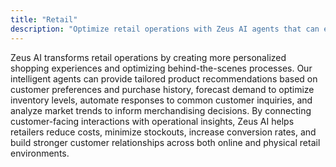 ```yaml
---
title: "Retail"
description: "Optimize retail operations with Zeus AI agents that can enhance inventory management, personalize customer recommendations, automate customer service, and provide market insights. Our solution helps retailers increase sales and improve customer satisfaction."
---
```


Zeus AI transforms retail operations by creating more personalized shopping experiences and optimizing behind-the-scenes processes. Our intelligent agents can provide tailored product recommendations based on customer preferences and purchase history, forecast demand to optimize inventory levels, automate responses to common customer inquiries, and analyze market trends to inform merchandising decisions. By connecting customer-facing interactions with operational insights, Zeus AI helps retailers reduce costs, minimize stockouts, increase conversion rates, and build stronger customer relationships across both online and physical retail environments. 